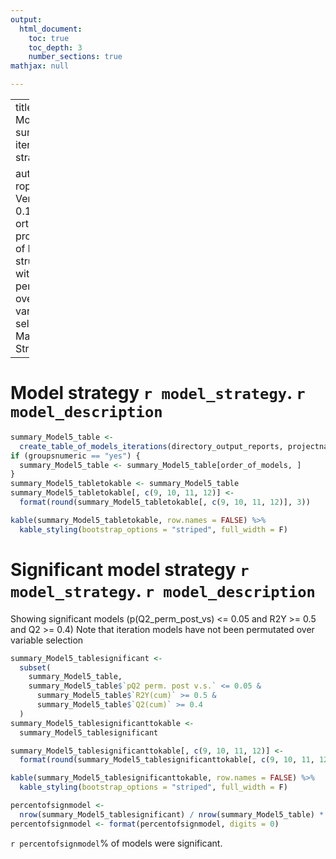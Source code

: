 ---
output:
  html_document:
    toc: true
    toc_depth: 3
    number_sections: true
mathjax: null

---

---
title: |
    | Model summary iteration strategy

author: |
    | roplspvs: Version 0.16.0
    | R orthogonal projections of latent structures with permutation over variable selection
    | Marika Strom
---

# Model strategy `r model_strategy`. `r model_description`



```{r, echo=FALSE}


summary_Model5_table <-
  create_table_of_models_iterations(directory_output_reports, projectname, date_of_analysis)
if (groupsnumeric == "yes") {
  summary_Model5_table <- summary_Model5_table[order_of_models, ]
}
summary_Model5_tabletokable <- summary_Model5_table
summary_Model5_tabletokable[, c(9, 10, 11, 12)] <-
  format(round(summary_Model5_tabletokable[, c(9, 10, 11, 12)], 3))

kable(summary_Model5_tabletokable, row.names = FALSE) %>%
  kable_styling(bootstrap_options = "striped", full_width = F)

```

# Significant model strategy `r model_strategy`.  `r model_description` 
Showing significant models (p(Q2_perm_post_vs) <= 0.05 and R2Y >= 0.5 and Q2 >= 0.4)
Note that iteration models have not been permutated over variable selection

```{r, echo=FALSE}

summary_Model5_tablesignificant <-
  subset(
    summary_Model5_table,
    summary_Model5_table$`pQ2 perm. post v.s.` <= 0.05 &
      summary_Model5_table$`R2Y(cum)` >= 0.5 &
      summary_Model5_table$`Q2(cum)` >= 0.4
  )
summary_Model5_tablesignificanttokable <-
  summary_Model5_tablesignificant

summary_Model5_tablesignificanttokable[, c(9, 10, 11, 12)] <-
  format(round(summary_Model5_tablesignificanttokable[, c(9, 10, 11, 12)], 3))

kable(summary_Model5_tablesignificanttokable, row.names = FALSE) %>%
  kable_styling(bootstrap_options = "striped", full_width = F)

percentofsignmodel <-
  nrow(summary_Model5_tablesignificant) / nrow(summary_Model5_table) * 100
percentofsignmodel <- format(percentofsignmodel, digits = 0)

```
`r percentofsignmodel`% of models were significant.
